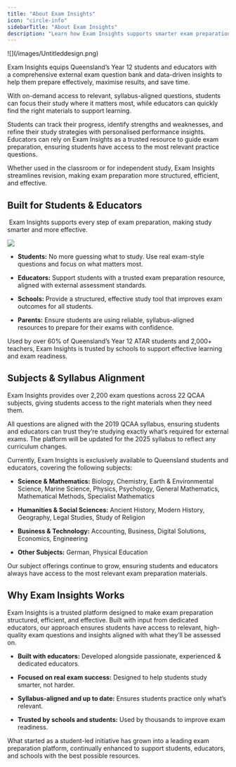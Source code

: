 ```yaml
---
title: "About Exam Insights"
icon: "circle-info"
sidebarTitle: "About Exam Insights"
description: "Learn how Exam Insights supports smarter exam preparation."
---
```


<Frame as="div">
  ![](/images/Untitleddesign.png)
</Frame>

Exam Insights equips Queensland’s Year 12 students and educators with a comprehensive external exam question bank and data-driven insights to help them prepare effectively, maximise results, and save time.

With on-demand access to relevant, syllabus-aligned questions, students can focus their study where it matters most, while educators can quickly find the right materials to support learning.

Students can track their progress, identify strengths and weaknesses, and refine their study strategies with personalised performance insights. Educators can rely on Exam Insights as a trusted resource to guide exam preparation, ensuring students have access to the most relevant practice questions.&#x20;

Whether used in the classroom or for independent study, Exam Insights streamlines revision, making exam preparation more structured, efficient, and effective.

## Built for Students & Educators

 Exam Insights supports every step of exam preparation, making study smarter and more effective.

![](/images/exam-preparation-challenges.webp)

* **Students:** No more guessing what to study. Use real exam-style questions and focus on what matters most.

* **Educators:** Support students with a trusted exam preparation resource, aligned with external assessment standards.

* **Schools:** Provide a structured, effective study tool that improves exam outcomes for all students.

* **Parents:** Ensure students are using reliable, syllabus-aligned resources to prepare for their exams with confidence.

Used by over 60% of Queensland’s Year 12 ATAR students and 2,000+ teachers, Exam Insights is trusted by schools to support effective learning and exam readiness.

## Subjects & Syllabus Alignment&#x20;

Exam Insights provides over 2,200 exam questions across 22 QCAA subjects, giving students access to the right materials when they need them.

All questions are aligned with the 2019 QCAA syllabus, ensuring students and educators can trust they’re studying exactly what’s required for external exams. The platform will be updated for the 2025 syllabus to reflect any curriculum changes.

Currently, Exam Insights is exclusively available to Queensland students and educators, covering the following subjects:

* **Science & Mathematics:** Biology, Chemistry, Earth & Environmental Science, Marine Science, Physics, Psychology, General Mathematics, Mathematical Methods, Specialist Mathematics

* **Humanities & Social Sciences:** Ancient History, Modern History, Geography, Legal Studies, Study of Religion

* **Business & Technology:** Accounting, Business, Digital Solutions, Economics, Engineering

* **Other Subjects:** German, Physical Education

Our subject offerings continue to grow, ensuring students and educators always have access to the most relevant exam preparation materials.

## Why Exam Insights Works

Exam Insights is a trusted platform designed to make exam preparation structured, efficient, and effective. Built with input from dedicated educators, our approach ensures students have access to relevant, high-quality exam questions and insights aligned with what they’ll be assessed on.

* **Built with educators:** Developed alongside passionate, experienced & dedicated educators.

* **Focused on real exam success:** Designed to help students study smarter, not harder.

* **Syllabus-aligned and up to date:** Ensures students practice only what’s relevant.

* **Trusted by schools and students:** Used by thousands to improve exam readiness.

What started as a student-led initiative has grown into a leading exam preparation platform, continually enhanced to support students, educators, and schools with the best possible resources.